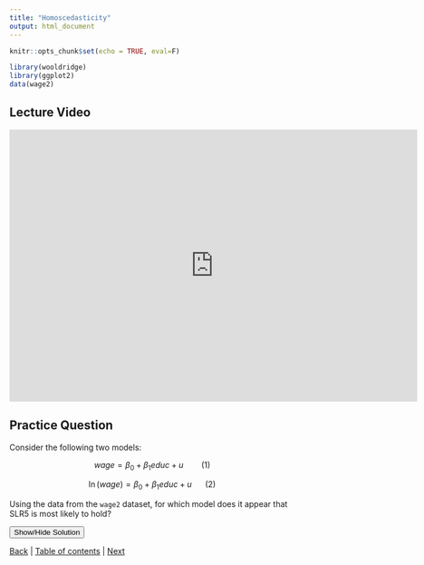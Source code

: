```yaml
---
title: "Homoscedasticity"
output: html_document
---
```


```r
knitr::opts_chunk$set(echo = TRUE, eval=F)

library(wooldridge)
library(ggplot2)
data(wage2)

```

## Lecture Video

<iframe id="kaltura_player" src="https://cdnapisec.kaltura.com/p/391241/sp/39124100/embedIframeJs/uiconf_id/22119142/partner_id/391241?iframeembed=true&playerId=kaltura_player&entry_id=0_o20rc9r4&flashvars[localizationCode]=en&amp;flashvars[leadWithHTML5]=true&amp;flashvars[sideBarContainer.plugin]=true&amp;flashvars[sideBarContainer.position]=left&amp;flashvars[sideBarContainer.clickToClose]=true&amp;flashvars[chapters.plugin]=true&amp;flashvars[chapters.layout]=vertical&amp;flashvars[chapters.thumbnailRotator]=false&amp;flashvars[streamSelector.plugin]=true&amp;flashvars[EmbedPlayer.SpinnerTarget]=videoHolder&amp;flashvars[dualScreen.plugin]=true&amp;flashvars[hotspots.plugin]=1&amp;flashvars[Kaltura.addCrossoriginToIframe]=true&amp;&wid=0_7r7wibya" width="720" height="480"  allow="autoplay *; fullscreen *; encrypted-media *" sandbox="allow-forms allow-same-origin allow-scripts allow-top-navigation allow-pointer-lock allow-popups allow-modals allow-orientation-lock allow-popups-to-escape-sandbox allow-presentation allow-top-navigation-by-user-activation" frameborder="0" title="Kaltura Player"></iframe>


## Practice Question
Consider the following two models:

$$wage = \beta_0 + \beta_1 educ + u ~~~~~~~~ (1)$$

$$\ln(wage) = \beta_0 + \beta_1 educ + u ~~~~~~ (2)$$

Using the data from the `wage2` dataset, for which model does it appear that SLR5 is most likely to hold?

<div id="spoiler" style="display:none">

Let's begin by plotting the data for model (1):

```r
qplot(y=wage, x=educ, data=wage2) +
    geom_smooth(method="lm")
```

Note that we are "adding" the `geom_smooth()` function to our plot. This function adds an OLS line if we pass the "lm" argument to the function. From the plot, we see that the variance of wages given education seems to vary considerably by education level. Specifically, individuals in the sample with low education (9, 10, 11 years) have low variance in wages. By comparison, individuals with high education (16, 17, 18 years) have a wide dispersion in wages. It therefore appears that the variance of $\widehat{u}$ depends on education, which is a violation of SLR5.

Now consider model (2):

```r
qplot(y=lwage, x=educ, data=wage2) +
    geom_smooth(method="lm")
```

In comparison to model (1), the variance of $\widehat{u}$ appears to be more uniform across education. While wages appear to be somewhat less varying at low levels of education than at high levels, the pattern is much less pronounced in model (2) than in model (1). It therefore appears that SLR5 is more likely to hold true in model (2).

</div>

<button title="Click to Show/Hide Content" type="button" onclick="if(document.getElementById('spoiler') .style.display=='none') {document.getElementById('spoiler') .style.display=''}else{document.getElementById('spoiler') .style.display='none'}">Show/Hide Solution</button>


[Back](2_10.html) | [Table of contents](2_0.html) | [Next](2_12.html) 
